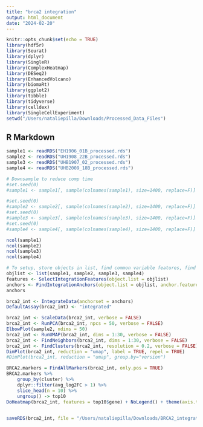 ```yaml
---
title: "brca2 integration"
output: html_document
date: "2024-02-20"
---
```


```r
knitr::opts_chunk$set(echo = TRUE)
library(hdf5r)
library(Seurat)
library(dplyr)
library(SingleR)
library(ComplexHeatmap)
library(DESeq2)
library(EnhancedVolcano)
library(biomaRt)
library(ggplot2)
library(tibble)
library(tidyverse)
library(celldex)
library(SingleCellExperiment)
setwd("/Users/nataliepilla/Downloads/Processed_Data_Files")
```

## R Markdown

```r
sample1 <- readRDS("EH1906_01B_processed.rds")
sample2 <- readRDS("UH1908_22B_processed.rds")
sample3 <- readRDS("UHB1907_02_processed.rds")
sample4 <- readRDS("UHB2009_18B_processed.rds")

# Downsample to reduce comp time
#set.seed(0)
#sample1 <- sample1[, sample(colnames(sample1), size=1400, replace=F)]

#set.seed(0)
#sample2 <- sample2[, sample(colnames(sample2), size=1400, replace=F)]
#set.seed(0)
#sample3 <- sample3[, sample(colnames(sample3), size=1400, replace=F)]
#set.seed(0)
#sample4 <- sample4[, sample(colnames(sample4), size=1400, replace=F)]

ncol(sample1)
ncol(sample2)
ncol(sample3)
ncol(sample4)
```

```r
# To setup, store objects in list, find common variable features, find cell anchors
objlist <- list(sample1, sample2, sample3, sample4)
features <- SelectIntegrationFeatures(object.list = objlist)
anchors <- FindIntegrationAnchors(object.list = objlist, anchor.features = features)
anchors
```


```r
brca2_int <- IntegrateData(anchorset = anchors)
DefaultAssay(brca2_int) <- "integrated"
```


```r
brca2_int <- ScaleData(brca2_int, verbose = FALSE)
brca2_int <- RunPCA(brca2_int, npcs = 50, verbose = FALSE)
ElbowPlot(sample2, ndims = 50)
brca2_int <- RunUMAP(brca2_int, dims = 1:30, verbose = FALSE)
brca2_int <- FindNeighbors(brca2_int, dims = 1:30, verbose = FALSE)
brca2_int <- FindClusters(brca2_int, resolution = 0.2, verbose = FALSE)
DimPlot(brca2_int, reduction = "umap", label = TRUE, repel = TRUE)
#DimPlot(brca2_int, reduction = "umap", group.by="version")
```
```r
BRCA2.markers = FindAllMarkers(brca2_int, only.pos = TRUE)
BRCA2.markers %>%
    group_by(cluster) %>%
    dplyr::filter(avg_log2FC > 1) %>%
    slice_head(n = 10) %>%
    ungroup() -> top10
DoHeatmap(brca2_int, features = top10$gene) + NoLegend() + theme(axis.text.y = element_text(size = 2.5))
  
```
```r
saveRDS(brca2_int, file = "/Users/nataliepilla/Downloads/BRCA2_integrated_data.rds")
```
